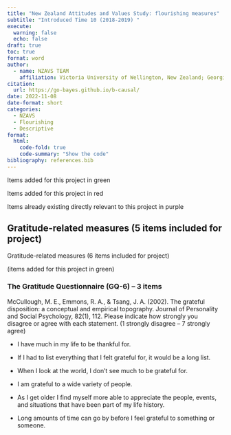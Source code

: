 ```yaml
---
title: "New Zealand Attitudes and Values Study: flourishing measures"
subtitle: "Introduced Time 10 (2018-2019) " 
execute:
  warning: false
  echo: false
draft: true
toc: true
fornat: word
author: 
  - name: NZAVS TEAM
    affiliation: Victoria University of Wellington, New Zealand; Georgia State University, USA;  University of Auckland,  New Zealand
citation:
  url: https://go-bayes.github.io/b-causal/
date: 2022-11-08
date-format: short
categories: 
  - NZAVS
  - Flourishing
  - Descriptive
format:
  html:
    code-fold: true
    code-summary: "Show the code"
bibliography: references.bib
---
```


<p style="color :green; ">

Items added for this project in green

<p>

<p style="color :red; ">

Items added for this project in red

<p>

<p style="color :purple; ">

Items already existing directly relevant to this project in purple

<p>

## Gratitude-related measures (5 items included for project)

Gratitude-related measures (6 items included for project)

<p style="color :green; ">

(items added for this project in green)

<p>

### The Gratitude Questionnaire (GQ-6) -- 3 items

McCullough, M. E., Emmons, R. A., & Tsang, J. A. (2002). The grateful disposition: a conceptual and empirical topography. Journal of Personality and Social Psychology, 82(1), 112. Please indicate how strongly you disagree or agree with each statement. (1 strongly disagree -- 7 strongly agree)

-   <p style="color :green; ">

    I have much in my life to be thankful for.

    <p>

-   If I had to list everything that I felt grateful for, it would be a long list.

-   <p style="color :green; ">

    When I look at the world, I don't see much to be grateful for.

    <p>

-   <p style="color :green; ">

    I am grateful to a wide variety of people.

    <p>

-   As I get older I find myself more able to appreciate the people, events, and situations that have been part of my life history.

-   Long amounts of time can go by before I feel grateful to something or someone.
